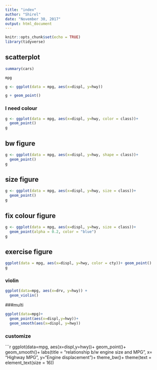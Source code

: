 ```yaml
---
title: "index"
author: "Shirel"
date: "November 30, 2017"
output: html_document
---
```


```r
knitr::opts_chunk$set(echo = TRUE)
library(tidyverse)
```

## scatterplot


```r
summary(cars)

mpg

g <- ggplot(data = mpg, aes(x=displ, y=hwy))

g + geom_point()
```
### I need colour

```r
g <- ggplot(data = mpg, aes(x=displ, y=hwy, color = class))+ 
  geom_point()
g
```

## bw figure
```r
g <- ggplot(data = mpg, aes(x=displ, y=hwy, shape = class))+ 
  geom_point()
g
```

## size figure
```r
g <- ggplot(data = mpg, aes(x=displ, y=hwy, size = class))+ 
  geom_point()
g
```

## fix colour figure
```r
g <- ggplot(data = mpg, aes(x=displ, y=hwy, size = class))+ 
  geom_point(alpha = 0.2, color = "blue")
g
```

## exercise figure
```r
ggplot(data = mpg, aes(x=displ, y=hwy, color = cty))+ geom_point()
g
```
### violin
```r
ggplot(data=mpg, aes(x=drv, y=hwy)) +
  geom_violin()
```
###multi
```r
ggplot(data=mpg)+
  geom_point(aes(x=displ,y=hwy))+
  geom_smooth(aes(x=displ, y=hwy))
```
### customize 
```r
ggplot(data=mpg, aes(x=displ,y=hwy))+
  geom_point()+
  geom_smooth()+
  labs(title = "relationship b/w engine size and MPG", x= "Highway MPG", y="Engine displacement")+
  theme_bw()+
  theme(text = element_text(size = 16))
